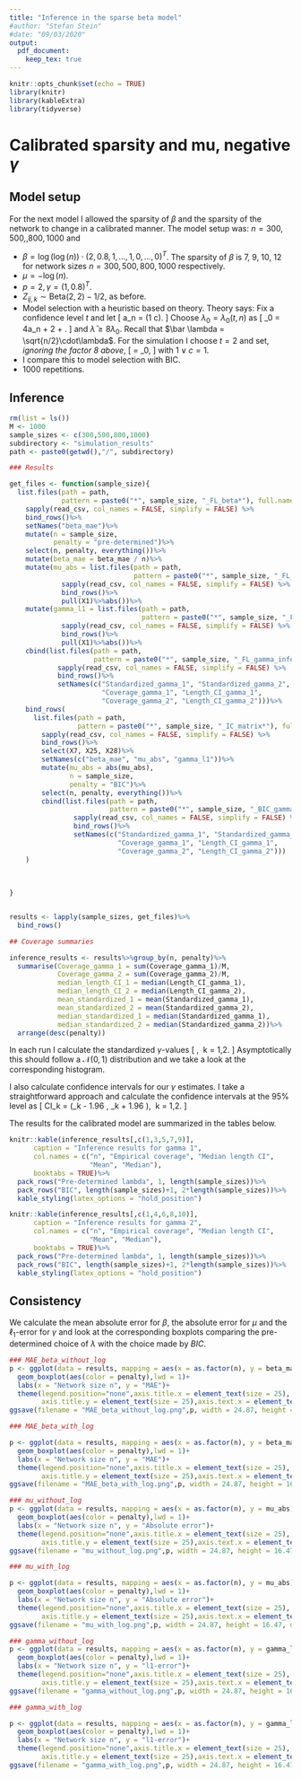 ```yaml
---
title: "Inference in the sparse beta model"
#author: "Stefan Stein"
#date: "09/03/2020"
output: 
  pdf_document:
    keep_tex: true
---
```


```r
knitr::opts_chunk$set(echo = TRUE)
library(knitr)
library(kableExtra)
library(tidyverse)
```

# Calibrated sparsity and mu, negative $\gamma$


## Model setup

For the next model I allowed the sparsity of $\beta$ and the sparsity of the network to change in a calibrated manner. The model setup was: $n=300,500,,800,1000$ and

- $\beta = \log(\log(n)) \cdot (2, 0.8, 1, \dots, 1, 0, \dots, 0)^T$. The sparsity of $\beta$ is 7, 9, 10, 12 for network sizes $n = 300, 500, 800, 1000$ respectively.
- $\mu = -\log(n)$.
- $p= 2, \gamma = (1, 0.8)^T$.
- $Z_{ij, k} \sim \text{Beta}(2,2) - 1/2$, as before.
- Model selection with a heuristic based on theory. Theory says: Fix a confidence level $t$ and let
	\[
	a_n = \sqrt{\frac{2\log(2(n+p+1))}{\binom{n}{2}}} (1 \vee c).
	\]
	Choose $\lambda_0 = \lambda_0(t,n)$ as
	\[
	\lambda_0 = 4a_n + 2 \sqrt{\frac{2t}{\binom{n}{2}}(  (1 \vee (c^2p) ) + \sqrt{2}(1 \vee c) \sqrt{n} a_n  )} + \frac{\sqrt{2}t(1 \vee c) \sqrt{n}}{3\binom{n}{2}}.
	\]
	and $\bar{ \lambda} \ge 8 \lambda_0$. Recall that $\bar \lambda = \sqrt{n/2}\cdot\lambda$. For the simulation I choose $t=2$ and set, *ignoring the factor 8 above*,
	\[
      \lambda = \sqrt{2/n}\cdot \lambda_0,
	\]
	with $1 \vee c = 1$.
- I compare this to model selection with BIC.
- 1000 repetitions.



## Inference

```r
rm(list = ls())
M <- 1000
sample_sizes <- c(300,500,800,1000)
subdirectory <- "simulation_results"
path <- paste0(getwd(),"/", subdirectory)

### Results

get_files <- function(sample_size){
  list.files(path = path,
             pattern = paste0("*", sample_size, "_FL_beta*"), full.names = T)%>%
    sapply(read_csv, col_names = FALSE, simplify = FALSE) %>%
    bind_rows()%>%
    setNames("beta_mae")%>%
    mutate(n = sample_size,
           penalty = "pre-determined")%>%
    select(n, penalty, everything())%>%
    mutate(beta_mae = beta_mae / n)%>%
    mutate(mu_abs = list.files(path = path,
                               pattern = paste0("*", sample_size, "_FL_mu_error.csv*"), full.names = T)%>%
             sapply(read_csv, col_names = FALSE, simplify = FALSE) %>%
             bind_rows()%>%
             pull(X1)%>%abs())%>%
    mutate(gamma_l1 = list.files(path = path,
                                 pattern = paste0("*", sample_size, "_FL_gamma_l1*"), full.names = T)%>%
             sapply(read_csv, col_names = FALSE, simplify = FALSE) %>%
             bind_rows()%>%
             pull(X1)%>%abs())%>%
    cbind(list.files(path = path,
                     pattern = paste0("*", sample_size, "_FL_gamma_inference*"), full.names = T)%>%
            sapply(read_csv, col_names = FALSE, simplify = FALSE) %>% 
            bind_rows()%>%
            setNames(c("Standardized_gamma_1", "Standardized_gamma_2", 
                       "Coverage_gamma_1", "Length_CI_gamma_1",
                       "Coverage_gamma_2", "Length_CI_gamma_2")))%>%
    bind_rows(
      list.files(path = path,
                 pattern = paste0("*", sample_size, "_IC_matrix*"), full.names = T)%>%
        sapply(read_csv, col_names = FALSE, simplify = FALSE) %>% 
        bind_rows()%>%
        select(X7, X25, X28)%>%
        setNames(c("beta_mae", "mu_abs", "gamma_l1"))%>%
        mutate(mu_abs = abs(mu_abs),
               n = sample_size,
               penalty = "BIC")%>%
        select(n, penalty, everything())%>%
        cbind(list.files(path = path,
                         pattern = paste0("*", sample_size, "_BIC_gamma_inference*"), full.names = T)%>%
                sapply(read_csv, col_names = FALSE, simplify = FALSE) %>% 
                bind_rows()%>%
                setNames(c("Standardized_gamma_1", "Standardized_gamma_2", 
                           "Coverage_gamma_1", "Length_CI_gamma_1",
                           "Coverage_gamma_2", "Length_CI_gamma_2")))
    )
  
  
  
}


results <- lapply(sample_sizes, get_files)%>%
  bind_rows()

```



```r

## Coverage summaries

inference_results <- results%>%group_by(n, penalty)%>%
  summarise(Coverage_gamma_1 = sum(Coverage_gamma_1)/M,
            Coverage_gamma_2 = sum(Coverage_gamma_2)/M,
            median_length_CI_1 = median(Length_CI_gamma_1),
            median_length_CI_2 = median(Length_CI_gamma_2),
            mean_standardized_1 = mean(Standardized_gamma_1),
            mean_standardized_2 = mean(Standardized_gamma_2),
            median_standardized_1 = median(Standardized_gamma_1),
            median_standardized_2 = median(Standardized_gamma_2))%>%
  arrange(desc(penalty))

```


In each run I calculate the standardized $\gamma$-values
\[
  \sqrt{\binom{n}{2}}\frac{\hat \gamma_k - \gamma_{0,k}}{\sqrt{\hat \Theta_{k,k}}}, \ k = 1,2.
\]
Asymptotically this should follow a $\mathcal{N}(0,1)$ distribution and we take a look at the corresponding histogram.

I also calculate confidence intervals for our $\gamma$ estimates. I take a straightforward approach and calculate the confidence intervals at the $95\%$ level as
\[
  CI_k = \left(\hat \gamma_k - 1.96 \times \sqrt{\frac{\hat \Theta_{k,k}}{\binom{n}{2}}}, \hat \gamma_k + 1.96 \times \sqrt{\frac{\hat \Theta_{k,k}}{\binom{n}{2}}} \right), \ k = 1,2.
\]


The results for the calibrated model are summarized in the tables below.

```r
knitr::kable(inference_results[,c(1,3,5,7,9)],
      caption = "Inference results for gamma 1",
      col.names = c("n", "Empirical coverage", "Median length CI", 
                    "Mean", "Median"),
      booktabs = TRUE)%>%
  pack_rows("Pre-determined lambda", 1, length(sample_sizes))%>%
  pack_rows("BIC", length(sample_sizes)+1, 2*length(sample_sizes))%>%
  kable_styling(latex_options = "hold_position")

```

```r
knitr::kable(inference_results[,c(1,4,6,8,10)],
      caption = "Inference results for gamma 2",
      col.names = c("n", "Empirical coverage", "Median length CI", 
                    "Mean", "Median"),
      booktabs = TRUE)%>%
  pack_rows("Pre-determined lambda", 1, length(sample_sizes))%>%
  pack_rows("BIC", length(sample_sizes)+1, 2*length(sample_sizes))%>%
  kable_styling(latex_options = "hold_position")

```

## Consistency

We calculate the mean absolute error for $\beta$, the absolute error for $\mu$ and the $\ell_1$-error for $\gamma$ and look at the corresponding boxplots comparing the pre-determined choice of $\lambda$ with the choice made by $BIC$.


```r
### MAE_beta_without_log
p <- ggplot(data = results, mapping = aes(x = as.factor(n), y = beta_mae))+
  geom_boxplot(aes(color = penalty),lwd = 1)+
  labs(x = "Network size n", y = "MAE")+
  theme(legend.position="none",axis.title.x = element_text(size = 25), 
        axis.title.y = element_text(size = 25),axis.text.x = element_text(size = 20), axis.text.y = element_text(size = 20))
ggsave(filename = "MAE_beta_without_log.png",p, width = 24.87, height = 16.47, dpi = 300, units = "cm", device='png')

### MAE_beta_with_log

p <- ggplot(data = results, mapping = aes(x = as.factor(n), y = beta_mae))+
  geom_boxplot(aes(color = penalty),lwd = 1)+
  labs(x = "Network size n", y = "MAE")+
  theme(legend.position="none",axis.title.x = element_text(size = 25), 
        axis.title.y = element_text(size = 25),axis.text.x = element_text(size = 20), axis.text.y = element_text(size = 20))+scale_y_log10()
ggsave(filename = "MAE_beta_with_log.png",p, width = 24.87, height = 16.47, dpi = 300, units = "cm", device='png')
```




```r
### mu_without_log
p <- ggplot(data = results, mapping = aes(x = as.factor(n), y = mu_abs))+
  geom_boxplot(aes(color = penalty),lwd = 1)+
  labs(x = "Network size n", y = "Absolute error")+
  theme(legend.position="none",axis.title.x = element_text(size = 25), 
        axis.title.y = element_text(size = 25),axis.text.x = element_text(size = 20), axis.text.y = element_text(size = 20))
ggsave(filename = "mu_without_log.png",p, width = 24.87, height = 16.47, dpi = 300, units = "cm", device='png')

### mu_with_log

p <- ggplot(data = results, mapping = aes(x = as.factor(n), y = mu_abs))+
  geom_boxplot(aes(color = penalty),lwd = 1)+
  labs(x = "Network size n", y = "Absolute error")+
  theme(legend.position="none",axis.title.x = element_text(size = 25), 
        axis.title.y = element_text(size = 25),axis.text.x = element_text(size = 20), axis.text.y = element_text(size = 20))+scale_y_log10()
ggsave(filename = "mu_with_log.png",p, width = 24.87, height = 16.47, dpi = 300, units = "cm", device='png')
```



```r
### gamma_without_log
p <- ggplot(data = results, mapping = aes(x = as.factor(n), y = gamma_l1))+
  geom_boxplot(aes(color = penalty),lwd = 1)+
  labs(x = "Network size n", y = "l1-error")+
  theme(legend.position="none",axis.title.x = element_text(size = 25), 
        axis.title.y = element_text(size = 25),axis.text.x = element_text(size = 20), axis.text.y = element_text(size = 20))
ggsave(filename = "gamma_without_log.png",p, width = 24.87, height = 16.47, dpi = 300, units = "cm", device='png')

### gamma_with_log

p <- ggplot(data = results, mapping = aes(x = as.factor(n), y = gamma_l1))+
  geom_boxplot(aes(color = penalty),lwd = 1)+
  labs(x = "Network size n", y = "l1-error")+
  theme(legend.position="none",axis.title.x = element_text(size = 25), 
        axis.title.y = element_text(size = 25),axis.text.x = element_text(size = 20), axis.text.y = element_text(size = 20))+scale_y_log10()
ggsave(filename = "gamma_with_log.png",p, width = 24.87, height = 16.47, dpi = 300, units = "cm", device='png')
```



